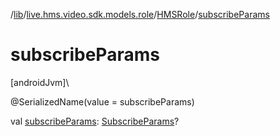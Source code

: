 /[lib](/api-reference/android/v2/home/content)/[live.hms.video.sdk.models.role](../index)/[HMSRole](index)/[subscribeParams](subscribe-params)

# subscribeParams

[androidJvm]\

@SerializedName(value = subscribeParams)

val [subscribeParams](subscribe-params): [SubscribeParams](../-subscribe-params/index)?
